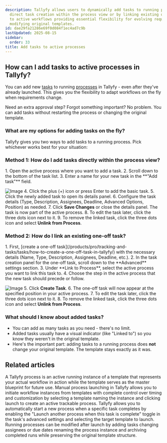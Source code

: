 ```yaml
---
description: Tallyfy allows users to dynamically add tasks to running processes through
  direct task creation within the process view or by linking existing one-off tasks
  to active workflows providing essential flexibility for evolving requirements without
  modifying original templates.
id: dae29fa21286e69f0d084f1ec4ad7c9b
lastUpdated: 2025-08-15
sidebar:
  order: 33
title: Add tasks to active processes
---
```



## How can I add tasks to active processes in Tallyfy?

You can add new [tasks](/products/pro/tracking-and-tasks/tasks/) to running [processes](/products/pro/tracking-and-tasks/processes/) in Tallyfy - even after they've already launched. This gives you the flexibility to adapt workflows on the fly when requirements change.

Need an extra approval step? Forgot something important? No problem. You can add tasks without restarting the process or changing the original template.

### What are my options for adding tasks on the fly?

Tallyfy gives you two ways to add tasks to a running process. Pick whichever works best for your situation:

### Method 1: How do I add tasks directly within the process view?

<Steps>
1. Open the active process where you want to add a task.
2. Scroll down to the bottom of the task list.
3. Enter a name for your new task in the **"Add task"** field.

   ![Image](https://screenshots.tallyfy.com/tallyfy%2Fpro%2Fdesktop-light-add-task-to-ongoing-process.png)
4. Click the plus (+) icon or press Enter to add the basic task.
5. Click the newly added task to open its details panel.
6. Configure the task details (Type, Description, Assignees, Deadline, Advanced Options, Position) as needed.
7. Click **Save Changes** or close the details panel. The task is now part of the active process.
8. To edit the task later, click the three dots icon next to it.
9. To remove the linked task, click the three dots icon and select **Unlink from Process**.
</Steps>

### Method 2: How do I link an existing one-off task?

<Steps>
1. First, [create a one-off task](/products/pro/tracking-and-tasks/tasks/how-to-create-a-one-off-task-in-tallyfy/) with the necessary details (Name, Type, Description, Assignees, Deadline, etc.).
2. In the task creation panel for the one-off task, scroll down to the **Advanced** settings section.
3. Under **Link to Process**, select the active process you want to link this task to.
4. Choose the step in the active process that the new task should precede or follow.

   ![Image](https://screenshots.tallyfy.com/tallyfy%2Fpro%2Fdesktop-light-link-a-oneoff-task.png)
5. Click **Create Task**.
6. The one-off task will now appear at the specified position in your active process.
7. To edit the task later, click the three dots icon next to it.
8. To remove the linked task, click the three dots icon and select **Unlink from Process**.
</Steps>

### What should I know about added tasks?
*   You can add as many tasks as you need - there's no limit.
*   Added tasks usually have a visual indicator (like "Linked to") so you know they weren't in the original template.
*   Here's the important part: adding tasks to a running process does **not** change your original template. The template stays exactly as it was.


## Related articles
<CardGrid>
<LinkTitleCard header="<b>Tracking And Tasks > More about processes</b>" href="/products/pro/tracking-and-tasks/processes/" > A Tallyfy process is an active running instance of a template that represents your actual workflow in action while the template serves as the master blueprint for future use. </LinkTitleCard>
<LinkTitleCard header="<b>Launching > Launch manually</b>" href="/products/pro/launching/how-can-i-launch-a-process-in-tallyfy/" > Manual process launching in Tallyfy allows you to initiate workflow instances from templates with complete control over timing and customization by selecting a template naming the instance and clicking launch to create an active trackable process. </LinkTitleCard>
<LinkTitleCard header="<b>Launching > Launch another process when a task is completed</b>" href="/products/pro/launching/launch-process-when-task-is-completed/" > Tallyfy allows you to automatically start a new process when a specific task completes by enabling the "Launch another process when this task is complete" toggle in the task's advanced settings and selecting the target template to launch. </LinkTitleCard>
<LinkTitleCard header="<b>Processes > Edit processes</b>" href="/products/pro/tracking-and-tasks/processes/edit-processes/" > Running processes can be modified after launch by adding tasks changing assignees or due dates renaming the process instance and archiving completed runs while preserving the original template structure. </LinkTitleCard>
</CardGrid>
